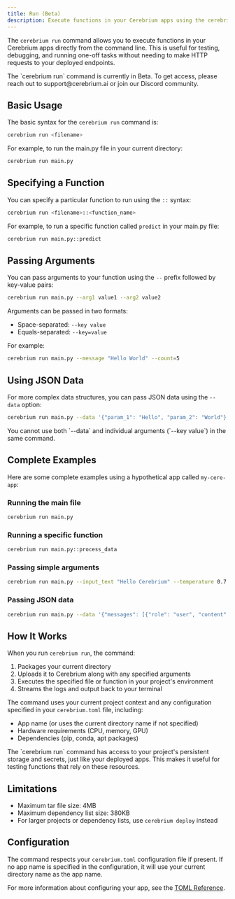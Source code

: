 ```yaml
---
title: Run (Beta)
description: Execute functions in your Cerebrium apps using the cerebrium run command
---
```


The `cerebrium run` command allows you to execute functions in your Cerebrium apps directly from the command line. This is useful for testing, debugging, and running one-off tasks without needing to make HTTP requests to your deployed endpoints.

<Note>
  The `cerebrium run` command is currently in Beta. To get access, please reach
  out to support@cerebrium.ai or join our Discord community.
</Note>

## Basic Usage

The basic syntax for the `cerebrium run` command is:

```bash
cerebrium run <filename>
```

For example, to run the main.py file in your current directory:

```bash
cerebrium run main.py
```

## Specifying a Function

You can specify a particular function to run using the `::` syntax:

```bash
cerebrium run <filename>::<function_name>
```

For example, to run a specific function called `predict` in your main.py file:

```bash
cerebrium run main.py::predict
```

## Passing Arguments

You can pass arguments to your function using the `--` prefix followed by key-value pairs:

```bash
cerebrium run main.py --arg1 value1 --arg2 value2
```

Arguments can be passed in two formats:

- Space-separated: `--key value`
- Equals-separated: `--key=value`

For example:

```bash
cerebrium run main.py --message "Hello World" --count=5
```

## Using JSON Data

For more complex data structures, you can pass JSON data using the `--data` option:

```bash
cerebrium run main.py --data '{"param_1": "Hello", "param_2": "World"}'
```

<Note>
  You cannot use both `--data` and individual arguments (`--key value`) in the
  same command.
</Note>

## Complete Examples

Here are some complete examples using a hypothetical app called `my-cere-app`:

### Running the main file

```bash
cerebrium run main.py
```

### Running a specific function

```bash
cerebrium run main.py::process_data
```

### Passing simple arguments

```bash
cerebrium run main.py --input_text "Hello Cerebrium" --temperature 0.7
```

### Passing JSON data

```bash
cerebrium run main.py --data '{"messages": [{"role": "user", "content": "Hello"}], "max_tokens": 100}'
```

## How It Works

When you run `cerebrium run`, the command:

1. Packages your current directory
2. Uploads it to Cerebrium along with any specified arguments
3. Executes the specified file or function in your project's environment
4. Streams the logs and output back to your terminal

The command uses your current project context and any configuration specified in your `cerebrium.toml` file, including:

- App name (or uses the current directory name if not specified)
- Hardware requirements (CPU, memory, GPU)
- Dependencies (pip, conda, apt packages)

<Note>
  The `cerebrium run` command has access to your project's persistent storage
  and secrets, just like your deployed apps. This makes it useful for testing
  functions that rely on these resources.
</Note>

## Limitations

- Maximum tar file size: 4MB
- Maximum dependency list size: 380KB
- For larger projects or dependency lists, use `cerebrium deploy` instead

## Configuration

The command respects your `cerebrium.toml` configuration file if present. If no app name is specified in the configuration, it will use your current directory name as the app name.

For more information about configuring your app, see the [TOML Reference](/toml-reference/toml-reference).
